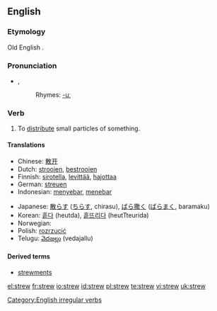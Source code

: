 ==English==
===Etymology===
Old English {{term|strewian}}.

=== Pronunciation ===
*{{IPA|/struː/}}, {{SAMPA|/stru:/}}
*:Rhymes: [[Rhymes:English:-uː|-uː]]

===Verb===
{{en-verb|strews|strewing|strewed|'''[[strewn]]''' ''or'' '''[[strewed]]'''}}

# To [[distribute]] small particles of something.

==== Translations ====
{{top}}
*Chinese: [[散开]]
*Dutch: [[strooien]], [[bestrooien]]
*Finnish: [[sirotella]], [[levittää]], [[hajottaa]]
*German: [[streuen]]
*Indonesian: [[sebar|menyebar]], [[tebar|menebar]]
{{mid}}
*Japanese: [[散らす]] ([[ちらす]], chirasu), [[ばら撒く]] ([[ばらまく]], baramaku)
*Korean: [[흩다]] (heutda), [[흩뜨리다]] (heutTteurida) 
*Norwegian: {{t-|no|strø}}
*Polish: [[rozrzucić]]
*Telugu: [[వెదజల్లు]] (vedajallu)
{{bottom}}

====Derived terms====
*[[strewments]]

[[Category:English irregular verbs]]

[[el:strew]]
[[fr:strew]]
[[io:strew]]
[[id:strew]]
[[pl:strew]]
[[te:strew]]
[[vi:strew]]
[[uk:strew]]